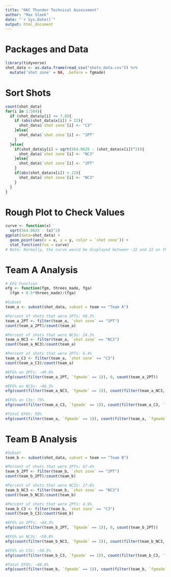```yaml
---
title: "OKC Thunder Technical Assessment"
author: "Max Sleek"
date: "`r Sys.Date()`"
output: html_document
---
```


# Packages and Data
```r
library(tidyverse)
shot_data <- as.data.frame(read_csv("shots_data.csv")) %>%
  mutate('shot zone' = NA, .before = fgmade)
```

# Sort Shots
```r
count(shot_data)
for(i in 1:504){
  if (shot_data$y[i] <= 7.8){
    if (abs(shot_data$x[i]) > 22){
      shot_data$`shot zone`[i] <- "C3"
    }else{
      shot_data$`shot zone`[i] <- "2PT"
    }
  }else{
    if(shot_data$y[i] > sqrt(564.0625 - (shot_data$x[i])^2)){
      shot_data$`shot zone`[i] <- "NC3"
    }else{
      shot_data$`shot zone`[i] <- "2PT"
    }
    if(abs(shot_data$x[i]) > 22){
      shot_data$`shot zone`[i] <- "NC3"
    }
  }
}
```

# **Rough** Plot to Check Values
```r
curve <- function(x) 
  sqrt(564.0625 - (x)^2)
ggplot(data=shot_data) +
  geom_point(aes(x = x, y = y, color = `shot zone`)) +
  stat_function(fun = curve)
# Note: Normally, the curve would be displayed between -22 and 22 on the x axis to represent where the arc becomes a vertical line. However, to save time, I plotted the whole curve here.
```

# Team A Analysis
```r
# EFG Function
efg <- function(fgm, threes_made, fga)
  (fgm + 0.5*threes_made)/(fga)

#Subset
team_a <- subset(shot_data, subset = team == "Team A")

#Percent of shots that were 2PTs: 69.3% 
team_a_2PT <- filter(team_a, `shot zone` == "2PT")
count(team_a_2PT)/count(team_a)

#Percent of shots that were NC3s: 24.3% 
team_a_NC3 <- filter(team_a, `shot zone` == "NC3")
count(team_a_NC3)/count(team_a)

#Percent of shots that were 2PTs: 6.4% 
team_a_C3 <- filter(team_a, `shot zone` == "C3")
count(team_a_C3)/count(team_a)

#EFG% on 2PTs: ~49.0%
efg(count(filter(team_a_2PT, `fgmade` == 1)), 0, count(team_a_2PT))

#EFG% on NC3s: ~46.3%
efg(count(filter(team_a_NC3, `fgmade` == 1)), count(filter(team_a_NC3, `fgmade` == 1)), count(team_a_NC3))

#EFG% on C3s: 75%
efg(count(filter(team_a_C3, `fgmade` == 1)), count(filter(team_a_C3, `fgmade` == 1)), count(team_a_C3))

#Total EFG%: 50%
efg(count(filter(team_a, `fgmade` == 1)), count(filter(team_a, `fgmade` == 1, `shot zone` != "2PT")), count(team_a))
```

# Team B Analysis
```r
#Subset
team_b <- subset(shot_data, subset = team == "Team B")

#Percent of shots that were 2PTs: 67.4% 
team_b_2PT <- filter(team_b, `shot zone` == "2PT")
count(team_b_2PT)/count(team_b)

#Percent of shots that were NC3s: 27.6% 
team_b_NC3 <- filter(team_b, `shot zone` == "NC3")
count(team_b_NC3)/count(team_b)

#Percent of shots that were 2PTs: 4.9% 
team_b_C3 <- filter(team_b, `shot zone` == "C3")
count(team_b_C3)/count(team_b)

#EFG% on 2PTs: ~44.3%
efg(count(filter(team_b_2PT, `fgmade` == 1)), 0, count(team_b_2PT))

#EFG% on NC3s: ~50.8%
efg(count(filter(team_b_NC3, `fgmade` == 1)), count(filter(team_b_NC3, `fgmade` == 1)), count(team_b_NC3))

#EFG% on C3s: ~54.5%
efg(count(filter(team_b_C3, `fgmade` == 1)), count(filter(team_b_C3, `fgmade` == 1)), count(team_b_C3))

#Total EFG%: ~46.6%
efg(count(filter(team_b, `fgmade` == 1)), count(filter(team_b, `fgmade` == 1, `shot zone` != "2PT")), count(team_b))
```